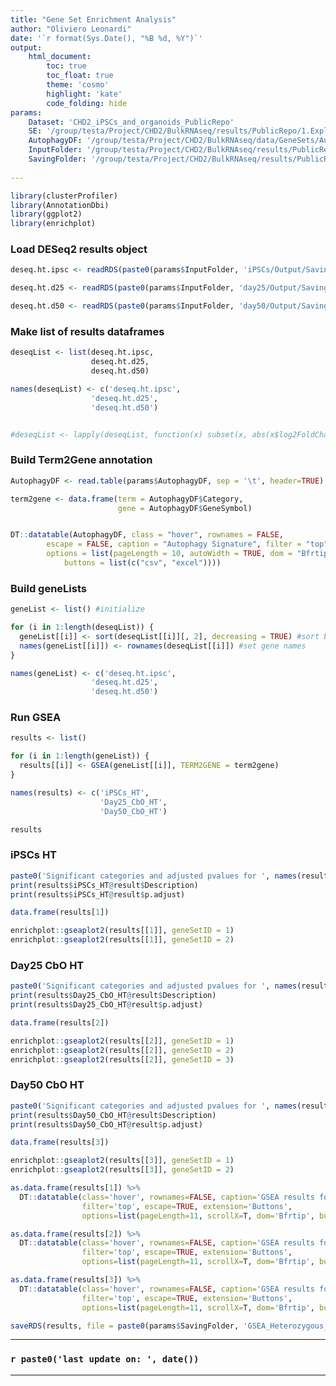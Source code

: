 ```yaml
---
title: "Gene Set Enrichment Analysis"
author: "Oliviero Leonardi"
date: '`r format(Sys.Date(), "%B %d, %Y")`'
output:
    html_document:
        toc: true
        toc_float: true
        theme: 'cosmo'
        highlight: 'kate'
        code_folding: hide
params: 
    Dataset: 'CHD2_iPSCs_and_organoids_PublicRepo'
    SE: '/group/testa/Project/CHD2/BulkRNAseq/results/PublicRepo/1.Exploratory/Output/Savings/CHD2_iPSCs_and_organoidsSE_Bio.rds'
    AutophagyDF: '/group/testa/Project/CHD2/BulkRNAseq/data/GeneSets/Autophagy.txt'
    InputFolder: '/group/testa/Project/CHD2/BulkRNAseq/results/PublicRepo/2.DEA/'
    SavingFolder: '/group/testa/Project/CHD2/BulkRNAseq/results/PublicRepo/4.GSEA/Output/Savings'
    
---
```


```r
library(clusterProfiler)
library(AnnotationDbi)
library(ggplot2)
library(enrichplot)
```

### Load DESeq2 results object
```r
deseq.ht.ipsc <- readRDS(paste0(params$InputFolder, 'iPSCs/Output/Savings/ipsc.deseqHTvsWT.rds'))

deseq.ht.d25 <- readRDS(paste0(params$InputFolder, 'day25/Output/Savings/day25CbO.deseqHTvsWT.rds'))

deseq.ht.d50 <- readRDS(paste0(params$InputFolder, 'day50/Output/Savings/day50CbO.deseqHTvsWT.rds'))
```

### Make list of results dataframes
```r
deseqList <- list(deseq.ht.ipsc,
                  deseq.ht.d25,
                  deseq.ht.d50)

names(deseqList) <- c('deseq.ht.ipsc',
                  'deseq.ht.d25',
                  'deseq.ht.d50')


#deseqList <- lapply(deseqList, function(x) subset(x, abs(x$log2FoldChange) >= 1 | x$padj < 0.05))
```

### Build Term2Gene annotation
```r
AutophagyDF <- read.table(params$AutophagyDF, sep = '\t', header=TRUE)

term2gene <- data.frame(term = AutophagyDF$Category, 
                        gene = AutophagyDF$GeneSymbol)


DT::datatable(AutophagyDF, class = "hover", rownames = FALSE, 
        escape = FALSE, caption = "Autophagy Signature", filter = "top", 
        options = list(pageLength = 10, autoWidth = TRUE, dom = "Bfrtip", 
            buttons = list(c("csv", "excel"))))
```

### Build geneLists
```r
geneList <- list() #initialize

for (i in 1:length(deseqList)) {
  geneList[[i]] <- sort(deseqList[[i]][, 2], decreasing = TRUE) #sort by stat in descending order
  names(geneList[[i]]) <- rownames(deseqList[[i]]) #set gene names
}

names(geneList) <- c('deseq.ht.ipsc',
                  'deseq.ht.d25',
                  'deseq.ht.d50')
```

### Run GSEA
```r
results <- list()

for (i in 1:length(geneList)) {
  results[[i]] <- GSEA(geneList[[i]], TERM2GENE = term2gene)
}

names(results) <- c('iPSCs_HT',
                    'Day25_CbO_HT',
                    'Day50_CbO_HT')
```

```r
results
```

### iPSCs HT
```r
paste0('Significant categories and adjusted pvalues for ', names(results)[1], ' are:')
print(results$iPSCs_HT@result$Description)
print(results$iPSCs_HT@result$p.adjust)

data.frame(results[1])

enrichplot::gseaplot2(results[[1]], geneSetID = 1)
enrichplot::gseaplot2(results[[1]], geneSetID = 2)
```


### Day25 CbO HT
```r
paste0('Significant categories and adjusted pvalues for ', names(results)[2], ' are:')
print(results$Day25_CbO_HT@result$Description)
print(results$Day25_CbO_HT@result$p.adjust)

data.frame(results[2])

enrichplot::gseaplot2(results[[2]], geneSetID = 1)
enrichplot::gseaplot2(results[[2]], geneSetID = 2)
enrichplot::gseaplot2(results[[2]], geneSetID = 3)
```


### Day50 CbO HT
```r
paste0('Significant categories and adjusted pvalues for ', names(results)[3], ' are:')
print(results$Day50_CbO_HT@result$Description)
print(results$Day50_CbO_HT@result$p.adjust)

data.frame(results[3])

enrichplot::gseaplot2(results[[3]], geneSetID = 1)
enrichplot::gseaplot2(results[[3]], geneSetID = 2)
```


```r
as.data.frame(results[1]) %>%
  DT::datatable(class='hover', rownames=FALSE, caption='GSEA results for iPSCs', 
                filter='top', escape=TRUE, extension='Buttons',
                options=list(pageLength=11, scrollX=T, dom='Bfrtip', buttons=list(I('colvis'))))

as.data.frame(results[2]) %>%
  DT::datatable(class='hover', rownames=FALSE, caption='GSEA results for Day25 Cortical Organoids', 
                filter='top', escape=TRUE, extension='Buttons',
                options=list(pageLength=11, scrollX=T, dom='Bfrtip', buttons=list(I('colvis'))))

as.data.frame(results[3]) %>%
  DT::datatable(class='hover', rownames=FALSE, caption='GSEA results for Day50 Cortical Organoids', 
                filter='top', escape=TRUE, extension='Buttons',
                options=list(pageLength=11, scrollX=T, dom='Bfrtip', buttons=list(I('colvis'))))
```


```r
saveRDS(results, file = paste0(params$SavingFolder, 'GSEA_Heterozygous_results.Rds'))
```


***

### **`r paste0('last update on: ', date())`**

***

